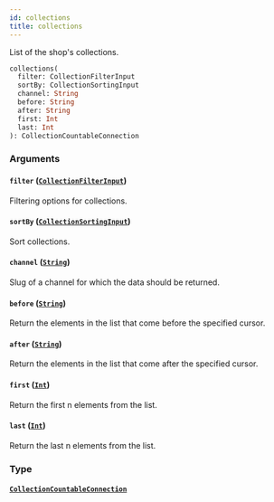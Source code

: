 ```yaml
---
id: collections
title: collections
---
```


List of the shop's collections.

```graphql
collections(
  filter: CollectionFilterInput
  sortBy: CollectionSortingInput
  channel: String
  before: String
  after: String
  first: Int
  last: Int
): CollectionCountableConnection

```

### Arguments

#### `filter` ([`CollectionFilterInput`](/developer/api-reference/inputs/collection-filter-input))

Filtering options for collections.

#### `sortBy` ([`CollectionSortingInput`](/developer/api-reference/inputs/collection-sorting-input))

Sort collections.

#### `channel` ([`String`](/developer/api-reference/scalars/string))

Slug of a channel for which the data should be returned.

#### `before` ([`String`](/developer/api-reference/scalars/string))

Return the elements in the list that come before the specified cursor.

#### `after` ([`String`](/developer/api-reference/scalars/string))

Return the elements in the list that come after the specified cursor.

#### `first` ([`Int`](/developer/api-reference/scalars/int))

Return the first n elements from the list.

#### `last` ([`Int`](/developer/api-reference/scalars/int))

Return the last n elements from the list.

### Type

#### [`CollectionCountableConnection`](/developer/api-reference/objects/collection-countable-connection)
